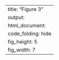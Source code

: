 ---
title: "Figure 3"
output:
  html_document:
    code_folding: hide
    fig_height: 5
    fig_width: 7
---